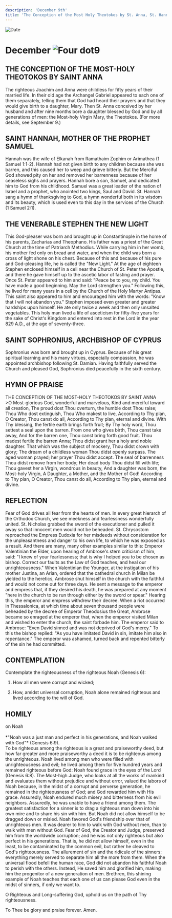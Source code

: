 ```yaml
---
description: 'December 9th'
title: 'The Conception of the Most Holy Theotokos by St. Anna, St. Hannah, Mother of the Prophet Samuel, Venerable Stephen the New Light'
---
```


<CustomPaginator />
<RunningHead />

<Image src="/title-imprint.png" height={68} width={50} alt="Date" className="title-imprint"/>

# <div id="date">December <Image className="four-dot" src="/four-dot.png" height={15} width={15} alt="Four dot" />9</div>

## THE CONCEPTION OF THE MOST-HOLY THEOTOKOS BY SAINT ANNA

The righteous Joachim and Anna were childless for fifty years of their married life. In their old age the Archangel Gabriel appeared to each one of them separately, telling them that God had heard their prayers and that they would give birth to a daughter, Mary. Then St. Anna conceived by her husband and after nine months bore a daughter blessed by God and by all generations of men: the Most-holy Virgin Mary, the Theotokos. (For more details, see September 9.)

## SAINT HANNAH, MOTHER OF THE PROPHET SAMUEL

Hannah was the wife of Elkanah from Ramathaim Zophim or Arimathea (1 Samuel 1:1-2). Hannah had not given birth to any children because she was barren, and this caused her to weep and grieve bitterly. But the Merciful God showed pity on her and removed her barrenness because of her ceaseless sighs and prayers. Hannah bore a son, Samuel, and dedicated him to God from his childhood. Samuel was a great leader of the nation of Israel and a prophet, who anointed two kings, Saul and David. St. Hannah sang a hymn of thanksgiving to God, a hymn wonderful both in its wisdom and its beauty, which is used even to this day in the services of the Church (1 Samuel 2:1).

## THE VENERABLE STEPHEN THE NEW LIGHT

This God-pleaser was born and brought up in Constantinople in the home of his parents, Zacharias and Theophano. His father was a priest of the Great Church at the time of Patriarch Methodius. While carrying him in her womb, his mother fed only on bread and water, and when the child was born a cross of light shone on his chest. Because of this and because of his pure and God-pleasing life, he is called the "New Light." At the age of eighteen Stephen enclosed himself in a cell near the Church of St. Peter the Apostle, and there he gave himself up to the ascetic labor of fasting and prayer. Once St. Peter appeared to him and said: "Peace be to you, my child. You have made a good beginning. May the Lord strengthen you." Following this, he lived for many years in a cell by the Church of the Holy Martyr Antipas. This saint also appeared to him and encouraged him with the words: "Know that I will not abandon you." Stephen imposed even greater and greater hardships upon himself. He ate only twice a week and then only unsalted vegetables. This holy man lived a life of asceticism for fifty-five years for the sake of Christ's Kingdom and entered into rest in the Lord in the year 829 A.D., at the age of seventy-three.

## SAINT SOPHRONIUS, ARCHBISHOP OF CYPRUS

Sophronius was born and brought up in Cyprus. Because of his great spiritual learning and his many virtues, especially compassion, he was appointed archbishop following St. Damian. Having faithfully served the Church and pleased God, Sophronius died peacefully in the sixth century.


## HYMN OF PRAISE
<div style={{textAlign:'center', color:'crimson', fontWeight:'bold'}}>
THE CONCEPTION OF THE MOST-HOLY THEOTOKOS BY SAINT ANNA
</div>
>O Most-glorious God, wonderful and marvelous,  
Kind and merciful toward all creation,  
The proud dost Thou overturn, the humble dost Thou raise;  
Thou Who dost extinguish, Thou Who makest to live,  
According to Thy plan, O Creator, Thou canst do all,  
According to Thy plan, eternal and divine.  
With Thy blessing, the fertile earth brings forth fruit;  
By Thy holy word, Thou settest a seal upon the barren.  
From one who gives birth, Thou canst take away,  
And for the barren one, Thou canst bring forth good fruit.  
Thou madest fertile the barren Anna;  
Thou didst grant her a holy and noble daughter.  
That which was the subject of mockery, Thou didst crown with glory;  
The dream of a childless woman Thou didst openly surpass.  
The aged woman prayed; her prayer Thou didst accept.  
The seal of barrenness Thou didst remove from her body;  
Her dead body Thou didst fill with life;  
Thou gavest her a Virgin, wondrous in beauty,  
And a daughter was born, the Most-holy Virgin,  
A Daughter, a Mother, and the Mother of God!  
According to Thy plan, O Creator, Thou canst do all,  
According to Thy plan, eternal and divine.  


## REFLECTION

Fear of God drives all fear from the hearts of men. In every great hierarch of the Orthodox Church, we see meekness and fearlessness wonderfully united. St. Nicholas grabbed the sword of the executioner and pulled it away so that innocent men would not be beheaded. St. Chrysostom reproached the Empress Eudoxia for her misdeeds without consideration for the unpleasantness and danger to his own life, to which he was exposed as a result. And there are many, many other examples similar to this: Emperor Valentinian the Elder, upon hearing of Ambrose's stern criticism of him, said: "I knew of your fearlessness; that is why I helped you to be chosen as bishop. Correct our faults as the Law of God teaches, and heal our unrighteousness." When Valentinian the Younger, at the instigation of his mother Justina, an Arian, ordered that the cathedral church in Milan be yielded to the heretics, Ambrose shut himself in the church with the faithful and would not come out for three days. He sent a message to the emperor and empress that, if they desired his death, he was prepared at any moment "here in the church to be run through either by the sword or spear." Hearing this, the emperor and empress withdrew their decree. When a riot occurred in Thessalonica, at which time about seven thousand people were beheaded by the decree of Emperor Theodosius the Great, Ambrose became so enraged at the emperor that, when the emperor visited Milan and wished to enter the church, the saint forbade him. The emperor said to Ambrose: "Even David sinned and was not deprived of God's mercy." To this the bishop replied: "As you have imitated David in sin, imitate him also in repentance." The emperor was ashamed, turned back and repented bitterly of the sin he had committed.


## CONTEMPLATION

Contemplate the righteousness of the righteous Noah (Genesis 6):

1. How all men were corrupt and wicked;

2. How, amidst universal corruption, Noah alone remained righteous and lived according to the will of God.


## HOMILY
<div style={{textAlign:'center', color:'crimson', fontWeight:'bold'}}>
on Noah
</div>
<br />
<div style={{textAlign:'right'}}>
*"Noah was a just man and perfect in his generations, and Noah walked with God"* (Genesis 6:9).
</div>
To be righteous among the righteous is a great and praiseworthy deed, but how far greater and more praiseworthy a deed it is to be righteous among the unrighteous. Noah lived among men who were filled with unrighteousness and evil; he lived among them for five hundred years and remained righteous before God: Noah found grace in the eyes of the Lord (Genesis 6:8). The Most-high Judge, who looks at all the works of mankind and evaluates them without prejudice and without error, valued the labors of Noah because, in the midst of a corrupt and perverse generation, he remained in the righteousness of God; and God rewarded him with His grace. Assuredly, Noah endured much misery and bitterness from his evil neighbors. Assuredly, he was unable to have a friend among them. The greatest satisfaction for a sinner is to drag a righteous man down into his own mire and to share his sin with him. But Noah did not allow himself to be dragged down or misled. Noah favored God's friendship over that of unrighteous men. It was dearer to him to walk with God without men, than to walk with men without God. Fear of God, the Creator and Judge, preserved him from the worldwide corruption; and he was not only righteous but also perfect in his generations. That is, he did not allow himself, even in the least, to be contaminated by the common evil, but rather he cleaved to God's righteousness. The allurement of sin and the ridicule of the sinners: everything merely served to separate him all the more from them. When the universal flood befell the human race, God did not abandon his faithful Noah to perish with the others. Instead, He saved him and glorified him, making him the progenitor of a new generation of men. Brethren, this shining example of Noah teaches that each one of us can please God even in the midst of sinners, if only we want to.

O Righteous and Long-suffering God, uphold us on the path of Thy righteousness.

To Thee be glory and praise forever. Amen.